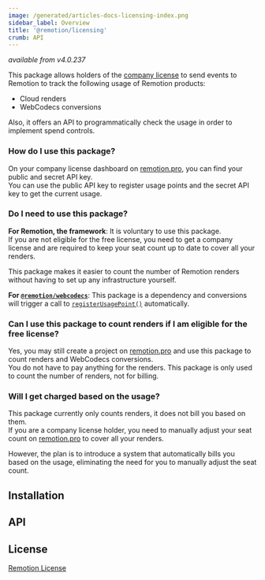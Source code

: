 ```yaml
---
image: /generated/articles-docs-licensing-index.png
sidebar_label: Overview
title: '@remotion/licensing'
crumb: API
---
```


_available from v4.0.237_

This package allows holders of the [company license](https://remotion.pro/license) to send events to Remotion to track the following usage of Remotion products:

- Cloud renders
- WebCodecs conversions

Also, it offers an API to programmatically check the usage in order to implement spend controls.

### How do I use this package?

On your company license dashboard on [remotion.pro](https://remotion.pro), you can find your public and secret API key.  
You can use the public API key to register usage points and the secret API key to get the current usage.

### Do I need to use this package?

**For Remotion, the framework**: It is voluntary to use this package.  
If you are not eligible for the free license, you need to get a company license and are required to keep your seat count up to date to cover all your renders.

This package makes it easier to count the number of Remotion renders without having to set up any infrastructure yourself.

**For [`@remotion/webcodecs`](/docs/webcodecs)**: This package is a dependency and conversions will trigger a call to [`registerUsagePoint()`](/docs/licensing/register-usage-point) automatically.

### Can I use this package to count renders if I am eligible for the free license?

Yes, you may still create a project on [remotion.pro](https://remotion.pro) and use this package to count renders and WebCodecs conversions.  
You do not have to pay anything for the renders. This package is only used to count the number of renders, not for billing.

### Will I get charged based on the usage?

This package currently only counts renders, it does not bill you based on them.  
If you are a company license holder, you need to manually adjust your seat count on [remotion.pro](https://remotion.pro) to cover all your renders.

However, the plan is to introduce a system that automatically bills you based on the usage, eliminating the need for you to manually adjust the seat count.

## Installation

<Installation pkg="@remotion/licensing" />

## API


<TableOfContents />

## License

[Remotion License](https://remotion.dev/license)
